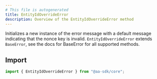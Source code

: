 ```yaml
---
# This file is autogenerated
title: EntityIdOverrideError
description: Overview of the EntityIdOverrideError method
---
```



Initializes a new instance of the error message with a default message indicating that the nonce key is invalid.
<Note>
`EntityIdOverrideError` extends `BaseError`, see the docs for BaseError for all supported methods.
</Note>

## Import

```ts
import { EntityIdOverrideError } from "@aa-sdk/core";
```

